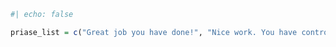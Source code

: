
```r
#| echo: false

priase_list = c("Great job you have done!", "Nice work. You have controlled your fear.", "Wow! The force is with you!", "Great job! Mind tricks don't work on you!", "The Force is strong with you!", "You’ve mastered this task like a true Jedi Knight.", "Your skills rival those of a seasoned Jedi Master.", "The galaxy is lucky to have someone as strong and brave as you.", "The Rebellion couldn’t ask for a better ally.", "You’re the hope the galaxy needs!", "Not even the Death Star could stand in your way.", "Darth Vader would tremble in your presence!", "Even a bounty hunter would be impressed by your precision and focus.", "You’ve got the strength of a thousand stormtroopers (but with way better aim)!", "Like a true Jedi, you face challenges with courage and wisdom.")
```
